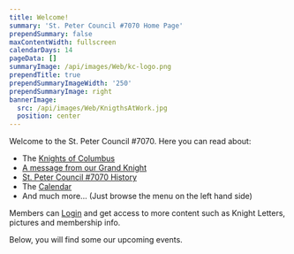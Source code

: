```yaml
---
title: Welcome!
summary: 'St. Peter Council #7070 Home Page'
prependSummary: false
maxContentWidth: fullscreen
calendarDays: 14
pageData: []
summaryImage: /api/images/Web/kc-logo.png
prependTitle: true
prependSummaryImageWidth: '250'
prependSummaryImage: right
bannerImage:
  src: /api/images/Web/KnigthsAtWork.jpg
  position: center
---
```


Welcome to the St. Peter Council #7070.  Here you can read about:
* The [Knights of Columbus](/Membership/WhoAretheKnights) 
* [A message from our Grand Knight](/OurCouncil/Welcome) 
* [St. Peter Council #7070 History](/OurCouncil/History)
* The [Calendar](/Calendar)
* And much more... (Just browse the menu on the left hand side)

Members can [Login](/auth/Login) and get access to more content such as Knight Letters, pictures and membership info.  

Below, you will find some our upcoming events.

<CalendarCards days="60" />


